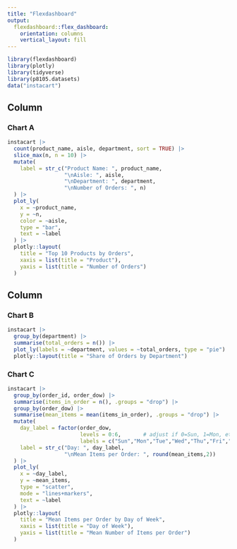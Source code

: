 ```yaml
---
title: "Flexdashboard"
output: 
  flexdashboard::flex_dashboard:
    orientation: columns
    vertical_layout: fill
---
```


```r
library(flexdashboard)
library(plotly)
library(tidyverse)
library(p8105.datasets)
data("instacart")
```

Column {data-width=650}
-----------------------------------------------------------------------

### Chart A

```r
instacart |> 
  count(product_name, aisle, department, sort = TRUE) |>  
  slice_max(n, n = 10) |>                                 
  mutate(
    label = str_c("Product Name: ", product_name,
                  "\nAisle: ", aisle,
                  "\nDepartment: ", department,
                  "\nNumber of Orders: ", n)
  ) |> 
  plot_ly(
    x = ~product_name,
    y = ~n,
    color = ~aisle,
    type = "bar",
    text = ~label
  ) |> 
  plotly::layout(
    title = "Top 10 Products by Orders",
    xaxis = list(title = "Product"),
    yaxis = list(title = "Number of Orders")
  )
```

Column {data-width=350}
-----------------------------------------------------------------------

### Chart B

```r
instacart |> 
  group_by(department) |> 
  summarise(total_orders = n()) |> 
  plot_ly(labels = ~department, values = ~total_orders, type = "pie") |> 
  plotly::layout(title = "Share of Orders by Department")
```

### Chart C

```r
instacart |> 
  group_by(order_id, order_dow) |> 
  summarise(items_in_order = n(), .groups = "drop") |> 
  group_by(order_dow) |> 
  summarise(mean_items = mean(items_in_order), .groups = "drop") |> 
  mutate(
    day_label = factor(order_dow,
                       levels = 0:6,       # adjust if 0=Sun, 1=Mon, etc.
                       labels = c("Sun","Mon","Tue","Wed","Thu","Fri","Sat")),
    label = str_c("Day: ", day_label,
                  "\nMean Items per Order: ", round(mean_items,2))
  ) |> 
  plot_ly(
    x = ~day_label,
    y = ~mean_items,
    type = "scatter",
    mode = "lines+markers",    
    text = ~label
  ) |> 
  plotly::layout(
    title = "Mean Items per Order by Day of Week",
    xaxis = list(title = "Day of Week"),
    yaxis = list(title = "Mean Number of Items per Order")
  )
```

